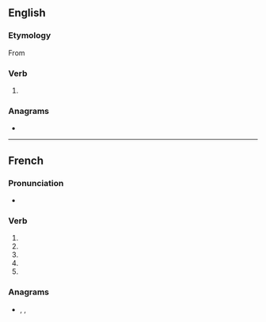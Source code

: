 {{also|polarisé}}
==English==

===Etymology===
From {{etyl|fr|en}} {{m|fr|polariser}}

===Verb===
{{en-verb|polaris}}

# {{standard spelling of|from=non-Oxford British spelling|polarize|lang=en}}

===Anagrams===
* {{anagrams|en|rape oils}}

----

==French==

===Pronunciation===
* {{IPA|lang=fr|/pɔ.la.ʁiz/}}

===Verb===
{{fr-verb-form}}

# {{inflection of|polariser||1|s|pres|indc|lang=fr}}
# {{inflection of|polariser||3|s|pres|indc|lang=fr}}
# {{inflection of|polariser||1|s|pres|subj|lang=fr}}
# {{inflection of|polariser||1|s|pres|subj|lang=fr}}
# {{inflection of|polariser||2|s|impr|lang=fr}}

===Anagrams===
* {{l|fr|ploieras}}, {{l|fr|polaires}}, {{l|fr|spoliera}}